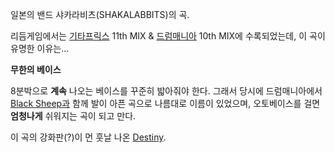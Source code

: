 일본의 밴드 샤카라비츠(SHAKALABBITS)의 곡.

{{{#!html
<iframe width="480" height="390" src="http://www.youtube.com/embed/h5NnLpkSoZ4?rel=0" frameborder="0" allowfullscreen></iframe>
}}}

리듬게임에서는 [[기타프릭스]] 11th MIX & [[드럼매니아]] 10th MIX에 수록되었는데, 이 곡이 유명한 이유는...

'''무한의 베이스'''

8분박으로 '''계속''' 나오는 베이스를 꾸준히 밟아줘야 한다. 그래서 당시에 드럼매니아에서 [[Black Sheep]]과 함께 발이 아픈 곡으로 나름대로 이름이 있었으며, 오토베이스를 걸면 '''엄청나게''' 쉬워지는 곡이 되고 만다.

이 곡의 강화판(?)이 먼 훗날 나온 [[Destiny]].

